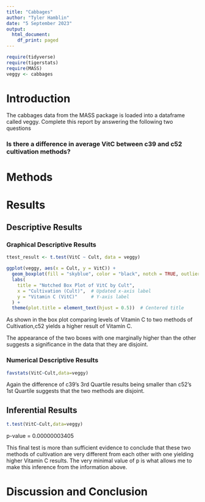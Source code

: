 ```yaml
---
title: "Cabbages"
author: "Tyler Hamblin"
date: "5 September 2023"
output:
  html_document:
    df_print: paged
---
```


```r
require(tidyverse)
require(tigerstats)
require(MASS)
veggy <- cabbages
```

# Introduction

<!--In this section you explain what you are trying to show.  Where did the data come from?  What is the research or other question you are trying to answer?!-->
 The cabbages data from the MASS package is loaded into a dataframe called veggy. Complete this report by answering the following two questions  
 
### Is there a difference in average VitC between c39 and c52 cultivation methods?  

# Methods

<!--Decide on your methods:  use "variable analysis" or other appropriate descriptors.  Make sure to choose at least one graphical method and at least one numerical method.!-->

# Results

<!--Divide this section into two sub-sections:  One for your descriptive  results and one for your inferential results.!-->

## Descriptive Results

### Graphical Descriptive Results

<!--Graphical results here.  Make sure to show your code.  Provide appropriate labels for axes, giving units if possible, and provide a good title for the graph, too.  Use the graphical results to describe the patterns if any that exist in the data as focused toward the research question!-->

```r
ttest_result <- t.test(VitC ~ Cult, data = veggy)

ggplot(veggy, aes(x = Cult, y = VitC)) +
  geom_boxplot(fill = "skyblue", color = "black", notch = TRUE, outlier.colour = "red") +
  labs(
    title = "Notched Box Plot of VitC by Cult",
    x = "Cultivation (Cult)",  # Updated x-axis label
    y = "Vitamin C (VitC)"     # Y-axis label
  ) +
  theme(plot.title = element_text(hjust = 0.5))  # Centered title

```

As shown in the box plot comparing levels of Vitamin C to two methods of Cultivation,c52 yields a higher result of Vitamin C. 

The appearance of the two boxes with one marginally higher than the other suggests a significance in the data that they are disjoint.   

### Numerical Descriptive Results

<!--Numerical results go here. Use the numerical results to describe the patterns if any that exist in the data as focused toward the research question!-->
```r
favstats(VitC~Cult,data=veggy)
```

Again the difference of c39's 3rd Quartile results being smaller than c52's 1st Quartile suggests that the two methods are disjoint. 

## Inferential Results

<!--State hypothesis clearly.  Make sure your discussion of the inferential test covers all the aspects that the test output produces, such as test statistic, p-value etc.  Make a decision about the null hypothesis, explain the assumptions on which the selected test/procedure was based, and why the chosen procedure satisfys the assumptions and is appropriate to answer the research question!-->

```r
t.test(VitC~Cult,data=veggy)
```
p-value = 0.00000003405

This final test is more than sufficient evidence to conclude that these two methods of cultivation are very different from each other with one yielding higher Vitamin C results. The very minimal value of p is what allows me to make this inference from the information above. 

# Discussion and Conclusion

<!--Discussion and conclusion here.  If you found a relationship be sure to consider whether the relationship occurs because one of the variavbles causes the other, or whether they perhasps are related for some other reason.  Watch the chapter 6 videos from the GeorgeTown videos collection.!-->
